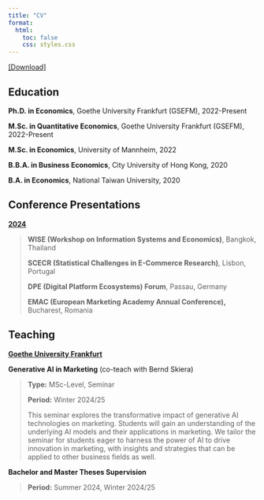 ```yaml
---
title: "CV"
format:
  html:
    toc: false
    css: styles.css
---
```


[\[Download\]](https://en.wikipedia.org/wiki/R%C3%A9sum%C3%A9)

## Education

**Ph.D. in Economics**, Goethe University Frankfurt (GSEFM), 2022-Present

**M.Sc. in Quantitative Economics**, Goethe University Frankfurt (GSEFM), 2022-Present

**M.Sc. in Economics**, University of Mannheim, 2022

**B.B.A. in Business Economics**, City University of Hong Kong, 2020

**B.A. in Economics**, National Taiwan University, 2020

## Conference Presentations

[**2024**]{.underline}

> **WISE (Workshop on Information Systems and Economics)**, Bangkok, Thailand
>
> **SCECR (Statistical Challenges in E-Commerce Research)**, Lisbon, Portugal
>
> **DPE (Digital Platform Ecosystems) Forum**, Passau, Germany
>
> **EMAC (European Marketing Academy Annual Conference),** Bucharest, Romania

## Teaching

[**Goethe University Frankfurt**]{.underline}

**Generative AI in Marketing** (co-teach with Bernd Skiera)

> **Type:** MSc-Level, Seminar
>
> **Period:** Winter 2024/25
>
> This seminar explores the transformative impact of generative AI technologies on marketing. Students will gain an understanding of the underlying AI models and their applications in marketing. We tailor the seminar for students eager to harness the power of AI to drive innovation in marketing, with insights and strategies that can be applied to other business fields as well.

**Bachelor and Master Theses Supervision**

> **Period:** Summer 2024, Winter 2024/25
